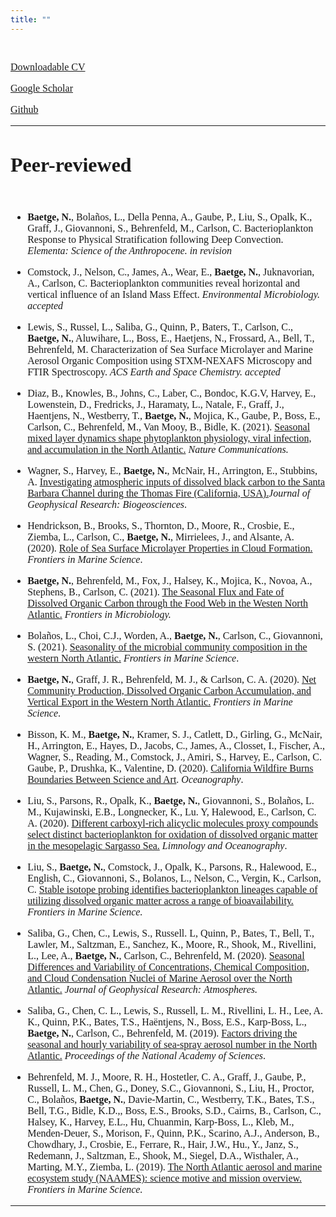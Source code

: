 ```yaml
---
title: ""
---
```


<style>
body, h1, h2, h3, h4 {
    font-family: "Avenir", sans_serif;
}
</style>

<br>

<font size="3">[Downloadable CV](https://github.com/nbaetge/nbaetge.github.io/raw/gh-pages/vitae.pdf)

[Google Scholar](https://scholar.google.com/citations?user=Ca8wN7sAAAAJ&hl=en) 

[Github](https://github.com/nbaetge)<font>

----

# Peer-reviewed

<br>

- **Baetge, N.**, Bolaños, L., Della Penna, A., Gaube, P., Liu, S., Opalk, K., Graff, J., Giovannoni, S., Behrenfeld, M., Carlson, C. Bacterioplankton Response to Physical Stratification following Deep Convection. *Elementa: Science of the Anthropocene.* *in revision*

- Comstock, J., Nelson, C., James, A., Wear, E., **Baetge, N.**, Juknavorian, A., Carlson, C. Bacterioplankton communities reveal horizontal and vertical influence of an Island Mass Effect. *Environmental Microbiology.* *accepted*

- Lewis, S., Russel, L., Saliba, G., Quinn, P., Baters, T., Carlson, C., **Baetge, N.**, Aluwihare, L., Boss, E., Haetjens, N., Frossard, A., Bell, T., Behrenfeld, M. Characterization of Sea Surface Microlayer and Marine Aerosol Organic Composition using STXM-NEXAFS Microscopy and FTIR Spectroscopy. *ACS Earth and Space Chemistry.* *accepted*

- Diaz, B., Knowles, B., Johns, C., Laber, C., Bondoc, K.G.V,  Harvey, E., Lowenstein, D., Fredricks, J., Haramaty, L., Natale, F., Graff, J., Haentjens, N., Westberry, T., **Baetge, N.**, Mojica, K., Gaube, P., Boss, E., Carlson, C., Behrenfeld, M., Van Mooy, B., Bidle, K. (2021). [Seasonal mixed layer dynamics shape phytoplankton physiology, viral infection, and accumulation in the North Atlantic.](https://www.nature.com/articles/s41467-021-26836-1) *Nature Communications.*

- Wagner, S., Harvey, E., **Baetge, N.**, McNair, H., Arrington, E., Stubbins, A. [Investigating atmospheric inputs of dissolved black carbon to the Santa Barbara Channel during the Thomas Fire (California, USA).](https://doi.org/10.1029/2021JG006442)*Journal of Geophysical Research: Biogeosciences*.

- Hendrickson, B., Brooks, S., Thornton, D., Moore, R., Crosbie, E., Ziemba, L., Carlson, C., **Baetge, N.**, Mirrielees, J., and Alsante, A. (2020). [Role of Sea Surface Microlayer Properties in Cloud Formation.](https://doi.org/10.3389/fmars.2020.596225) *Frontiers in Marine Science*.

- **Baetge, N.**, Behrenfeld, M., Fox, J., Halsey, K., Mojica, K., Novoa, A., Stephens, B., Carlson, C. (2021). [The Seasonal Flux and Fate of Dissolved Organic Carbon through the Food Web in the Westen North Atlantic.](https://www.frontiersin.org/articles/10.3389/fmicb.2021.669883/abstract) *Frontiers in Microbiology.*

- Bolaños, L., Choi, C.J., Worden, A., **Baetge, N.**, Carlson, C., Giovannoni, S. (2021). [Seasonality of the microbial community composition in the western North Atlantic.](https://doi.org/10.3389/fmars.2021.624164) *Frontiers in Marine Science*.

- **Baetge, N.**, Graff, J. R., Behrenfeld, M. J., & Carlson, C. A. (2020). [Net Community Production, Dissolved Organic Carbon Accumulation, and Vertical Export in the Western North
Atlantic.](https://doi.org/10.3389/fmars.2020.00227) *Frontiers in Marine Science*.

- Bisson, K. M., **Baetge, N.**, Kramer, S. J., Catlett, D., Girling, G., McNair, H., Arrington, E., Hayes, D., Jacobs, C., James, A., Closset, I., Fischer, A., Wagner, S., Reading, M., Comstock, J., Amiri, S., Harvey, E., Carlson, C. Gaube, P., Drushka, K., Valentine, D. (2020). [California Wildfire Burns Boundaries Between Science and Art](https://doi.org/10.5670/oceanog.2020.110). *Oceanography*.

- Liu, S., Parsons, R., Opalk, K., **Baetge, N.**, Giovannoni, S., Bolaños, L. M., Kujawinski, E.B., Longnecker, K., Lu. Y, Halewood, E., Carlson, C. A. (2020). [Different carboxyl-rich alicyclic molecules proxy compounds select distinct bacterioplankton for oxidation of dissolved organic matter in the mesopelagic Sargasso Sea.](https://doi.org/10.1002/lno.11405) *Limnology and Oceanography*.

- Liu, S., **Baetge, N.**, Comstock, J., Opalk, K., Parsons, R., Halewood, E., English, C., Giovannoni, S., Bolanos, L., Nelson, C., Vergin, K., Carlson, C. [Stable isotope probing identifies bacterioplankton lineages capable of utilizing dissolved organic matter across a range of bioavailability.](https://www.frontiersin.org/articles/10.3389/fmicb.2020.580397/abstract) *Frontiers in Marine Science.*

- Saliba, G., Chen, C., Lewis, S., Russell. L, Quinn, P., Bates, T., Bell, T., Lawler, M., Saltzman, E., Sanchez, K., Moore, R., Shook, M., Rivellini, L., Lee, A., **Baetge, N.**, Carlson, C., Behrenfeld, M. (2020). [Seasonal Differences and Variability of Concentrations, Chemical Composition, and Cloud Condensation Nuclei of Marine Aerosol over the North Atlantic.](https://agupubs.onlinelibrary.wiley.com/doi/abs/10.1029/2020JD033145) *Journal of Geophysical Research: Atmospheres.*

- Saliba, G., Chen, C. L., Lewis, S., Russell, L. M., Rivellini, L. H., Lee, A. K., Quinn, P.K., Bates, T.S., Haëntjens, N., Boss, E.S., Karp-Boss, L., **Baetge, N.**, Carlson, C., Behrenfeld, M. (2019). [Factors driving the seasonal and hourly variability of sea-spray aerosol number in the North Atlantic.](https://doi.org/10.1073/pnas.1907574116) *Proceedings of the National Academy of Sciences*.

- Behrenfeld, M. J., Moore, R. H., Hostetler, C. A., Graff, J., Gaube, P., Russell, L. M., Chen, G., Doney, S.C., Giovannoni, S., Liu, H.,  Proctor, C., Bolaños, **Baetge, N.**, Davie-Martin, C., Westberry, T.K., Bates, T.S., Bell, T.G., Bidle, K.D.,, Boss, E.S., Brooks, S.D., Cairns, B., Carlson, C., Halsey, K., Harvey, E.L., Hu, Chuanmin, Karp-Boss, L., Kleb, M., Menden-Deuer, S., Morison, F., Quinn, P.K., Scarino, A.J., Anderson, B., Chowdhary, J., Crosbie, E., Ferrare, R., Hair, J.W., Hu., Y., Janz, S., Redemann, J., Saltzman, E., Shook, M., Siegel, D.A., Wisthaler, A., Marting, M.Y., Ziemba, L. (2019). [The North Atlantic aerosol and marine ecosystem study (NAAMES): science motive and mission overview.](https://doi.org/10.3389/fmars.2019.00122) *Frontiers in Marine Science.*

----
